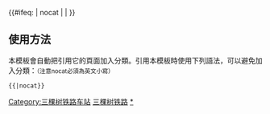 {{鐵道路線|
| 模板名稱 = 三棵树铁路
| 名稱 = [[三棵树铁路]]
| 代表色 = #0033c9
| Logo = [[File:China Railways.svg|17px]]
| 背景顏色 = #FFFFFF
| 車站列表 = [[哈尔滨站|哈尔滨]] - [[滨江站 (哈尔滨)|滨江]] - [[太平桥站 (铁路)|太平桥]] - [[哈尔滨东站|哈尔滨东]] - [[东门站 (哈尔滨)|东门]] - [[新香坊站|新香坊]]}}
<includeonly>{{#ifeq: {{{1}}} | nocat | <!--空--> | [[Category:三棵树铁路车站]] }}</includeonly><noinclude>

==使用方法==
本模板會自動把引用它的頁面加入分類。引用本模板時使用下列語法，可以避免加入分類：<small>（注意nocat必須為英文小寫）</small>
 <nowiki>{{</nowiki>{{PAGENAME}}<nowiki>|nocat}}</nowiki>
[[Category:中國鐵路路線模板|三棵树铁路]]
[[Category:三棵树铁路车站|*]]
</noinclude>